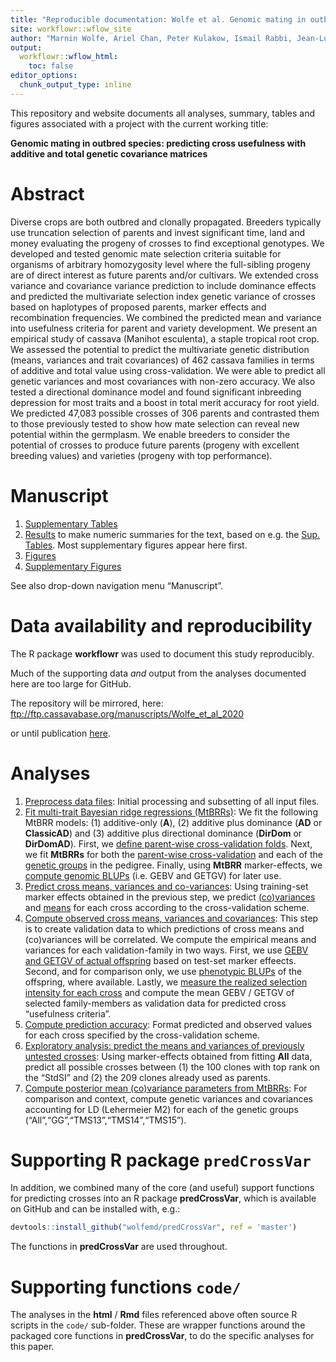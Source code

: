 ```yaml
---
title: "Reproducible documentation: Wolfe et al. Genomic mating in outbred species: predicting cross usefulness with additive and total genetic covariance matrices"
site: workflowr::wflow_site
author: "Marnin Wolfe, Ariel Chan, Peter Kulakow, Ismail Rabbi, Jean-Luc Jannink"
output:
  workflowr::wflow_html:
    toc: false
editor_options:
  chunk_output_type: inline
---
```


This repository and website documents all analyses, summary, tables and figures associated with a project with the current working title: 

**Genomic mating in outbred species: predicting cross usefulness with additive and total genetic covariance matrices**

# Abstract

Diverse crops are both outbred and clonally propagated. Breeders typically use truncation selection of parents and invest significant time, land and money evaluating the progeny of crosses to find exceptional genotypes. We developed and tested genomic mate selection criteria suitable for organisms of arbitrary homozygosity level where the full-sibling progeny are of direct interest as future parents and/or cultivars. We extended cross variance and covariance variance prediction to include dominance effects and predicted the multivariate selection index genetic variance of crosses based on haplotypes of proposed parents, marker effects and recombination frequencies. We combined the predicted mean and variance into usefulness criteria for parent and variety development. We present an empirical study of cassava (Manihot esculenta), a staple tropical root crop. We assessed the potential to predict the multivariate genetic distribution (means, variances and trait covariances) of 462 cassava families in terms of additive and total value using cross-validation. We were able to predict all genetic variances and most covariances with non-zero accuracy. We also tested a directional dominance model and found significant inbreeding depression for most traits and a boost in total merit accuracy for root yield. We predicted 47,083 possible crosses of 306 parents and contrasted them to those previously tested to show how mate selection can reveal new potential within the germplasm. We enable breeders to consider the potential of crosses to produce future parents (progeny with excellent breeding values) and varieties (progeny with top performance).

# Manuscript

1. [Supplementary Tables](SupplementaryTables.html)
2. [Results](Results.html) to make numeric summaries for the text, based on e.g. the [Sup. Tables](SupplementaryTables.html). Most supplementary figures appear here first.
3. [Figures](Figures.html)
4. [Supplementary Figures](SupplementaryFigures.html)

See also drop-down navigation menu "Manuscript".

# Data availability and reproducibility

The R package **workflowr** was used to document this study reproducibly. 

Much of the supporting data _and_ output from the analyses documented here are too large for GitHub. 

The repository will be mirrored, here:  [ftp://ftp.cassavabase.org/manuscripts/Wolfe_et_al_2020](ftp://ftp.cassavabase.org/manuscripts/Wolfe_et_al_2020)

or until publication [here](ftp://ftp.cassavabase.org/marnin_datasets/).

# Analyses

1. [Preprocess data files](PreprocessDataFiles.html): Initial processing and subsetting of all input files.
2. [Fit multi-trait Bayesian ridge regressions (MtBRRs)](fitMtBRRs.html): We fit the following MtBRR models: (1) additive-only (**A**), (2) additive plus dominance (**AD** or **ClassicAD**) and (3) additive plus directional dominance (**DirDom** or **DirDomAD**). First, we [define parent-wise cross-validation folds](fitMtBRRs.html#define_cvfolds). Next, we fit **MtBRRs** for both the [parent-wise cross-validation](#mtBRRs_parentwise) and each of the [genetic groups](fitMtBRRs.html#mtBRRs_geneticgroups) in the pedigree. Finally, using **MtBRR** marker-effects, we [compute genomic BLUPs](fitMtBRRs.html#getGBLUPs) (i.e. GEBV and GETGV) for later use.
3. [Predict cross means, variances and co-variances](predictCrossVars.html): Using training-set marker effects obtained in the previous step, we predict [(co)variances](predictCrossVars.html#predictCrossVariances) and [means](predictCrossVars.html#predictCrossMeans) for each cross according to the cross-validation scheme. 
4. [Compute observed cross means, variances and covariances](observedCrossVars.html): This step is to create validation data to which predictions of cross means and (co)variances will be correlated. We compute the empirical means and variances for each validation-family in two ways. First, we use [GEBV and GETGV of actual offspring](observedCrossVars.html#observedCrossVarsGBLUPs) based on test-set marker effeects. Second, and for comparison only, we use [phenotypic BLUPs](observedCrossVars.html#observedCrossVarsiidBLUPs) of the offspring, where available. Lastly, we [measure the realized selection intensity for each cross](observedCrossVars.html#realIntensity) and compute the mean GEBV / GETGV of selected family-members as validation data for predicted cross "usefulness criteria".
5. [Compute prediction accuracy](predictionAccuracy.html): Format predicted and observed values for each cross specified by the cross-validation scheme.
6. [Exploratory analysis: predict the means and variances of previously untested crosses](predictUntestedCrosses.html): Using marker-effects obtained from fitting **All** data, predict all possible crosses between (1) the 100 clones with top rank on the "StdSI" and (2) the 209 clones already used as parents. 
7. [Compute posterior mean (co)variance parameters from MtBRRs](getPMVarComps.html): For comparison and context, compute genetic variances and covariances accounting for LD (Lehermeier M2) for each of the genetic groups ("All","GG","TMS13","TMS14","TMS15"). 

# Supporting R package `predCrossVar`

In addition, we combined many of the core (and useful) support functions for predicting crosses into an R package **predCrossVar**, which is available on GitHub and can be installed with, e.g.: 
```r
devtools::install_github("wolfemd/predCrossVar", ref = 'master') 
```
The functions in **predCrossVar** are used throughout.

# Supporting functions `code/`

The analyses in the **html** / **Rmd** files referenced above often source R scripts in the `code/` sub-folder. These are wrapper functions around the packaged core functions in **predCrossVar**, to do the specific analyses for this paper.
